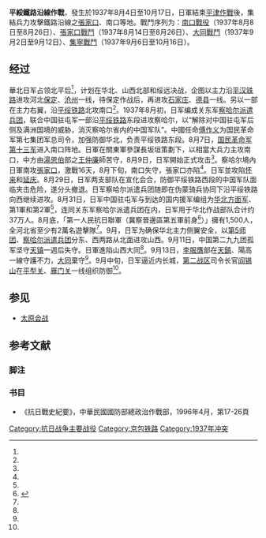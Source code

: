 '''平綏鐵路沿線作戰'''，發生於1937年8月4日至10月17日，日軍結束[[平津作戰|平津作戰]]後，集結兵力攻擊鐵路沿線之[[張家口|張家口]]、南口等地。戰鬥序列为：[[南口戰役|南口戰役]]（1937年8月8日至8月26日）、[[張家口戰鬥|張家口戰鬥]]（1937年8月14日至8月26日）、[[大同戰鬥|大同戰鬥]]（1937年9月2日至9月12日）、[[集寧戰鬥|集寧戰鬥]]（1937年9月6日至10月16日）。

==经过==
華北日军占领北平后<ref name="史綱" />{{rp|665}}，计划在华北、山西北部和绥远决战，企图以主力沿[[平汉铁路|平汉铁路]]进攻河北[[保定|保定]]、[[沧州|沧州]]一线，待保定作战后，再进攻[[石家庄|石家庄]]、[[德城区|德县]]一线。另以一部在主力右翼，沿[[平绥铁路|平绥铁路]]北攻南口<ref name="史綱" />{{rp|665}}。1937年8月初，日军编成关东军[[察哈尔派遣兵团|察哈尔派遣兵团]]，联合中国驻屯军一部沿[[平绥铁路|平绥铁路]]东段进攻察哈尔，以“解除对中国驻屯军后侧及满洲国境的威胁，消灭察哈尔省内的中国军队”。中國任命[[傅作义|傅作义]]为国民革命军第七集团军总司令，加强防御华北，负责平绥铁路东段。8月7日，[[国民革命军第十三军|国民革命军第十三军]]进入南口阵地。日軍在關東軍參謀長坂垣策劃下，以相當大兵力主攻南口，中方由[[湯恩伯|湯恩伯]]部之[[王仲廉|王仲廉]]師苦守，8月9日，日军開始正式攻击<ref name="畫史" />{{rp|94}}。察哈尔境內日軍南攻[[張家口|張家口]]，激戰16天，8月下旬，南口失守，張家口亦陷<ref name="史綱" />{{rp|665}}。日军並攻陷[[怀来|怀来]]和[[延庆县|延庆]]。8月29日，日军两支部队在宣化会合，防御平绥铁路西段的中国军队面临夹击危险，遂分头撤退。日军察哈尔派遣兵团随即在伪蒙骑兵协同下沿平绥铁路向西继续进攻。8月31日，日军中国驻屯军与到达的国内援军编组为[[华北方面军|华北方面军]]、第1軍和第2軍<ref name="ROCH"/>{{rp|82}}，连同关东军察哈尔派遣兵团在内，日军用于华北作战部队合计约37万人。8月底，「第一人民抗日聯軍（冀察晉邊區第五軍前身<ref name=人>{{cite book |author=[[伊斯雷爾·愛潑斯坦|伊斯雷爾·愛潑斯坦]] |title=《人民之戰》 |location=香港 |publisher=和平圖書 |year=2016 }}</ref>{{rp|49}}）」擁有1,500人，全河北省至少有2萬名遊擊隊<ref name=人/>{{rp|63}}。9月，日军为确保华北主力侧翼安全，以[[第5师团|第5师团]]、[[察哈尔派遣兵团|察哈尔派遣兵团]]分东、西两路从北面进攻山西。9月11日，中国第二九九团孤军坚守[[天镇|天镇]]一週后失守。日軍進陷山西大同<ref name="史綱" />{{rp|665}}。9月13日，[[李服膺|李服膺]]部在[[天鎮|天鎮]]、陽高一線守護不力，[[大同市|大同]]棄守<ref name="畫史" />{{rp|95}}。9月中旬，日军逼近内长城，[[第二战区|第二战区]]司令长官[[阎锡山|阎锡山]]在[[平型关|平型关]]、[[雁门关|雁门关]]一线组织防御<ref name="ROCH"/>{{rp|83}}。

==参见==
*[[太原会战|太原会战]]
==参考文献==
===脚注===
{{reflist|refs=
<ref name="史綱">{{Cite_book|author=郭廷以|title=《近代中國史綱》|location=香港|publisher=中文大學出版社|year=1986|edition=第3版|ISBN=9622013538}}</ref>{{rp|663}}
<ref name="畫史">{{Cite_book|author=李怡|title=《抗戰畫史》|location=台北|publisher=力行書局|year=1969}}</ref>
<ref name="ROCH">{{Cite_book |author1 = 吴景平 |author2 = 曹振威 |title = 中华民国史 |volume = 第九卷（1937-1941） |year=2011 |publisher=中华书局 |location=北京 |ISBN = 978-7-101-08001-8}}</ref>
}}
===书目===
*《抗日戰史紀要》，中華民國國防部總政治作戰部，1996年4月，第17-26頁

{{中国抗日战争}}

[[Category:抗日战争主要战役|Category:抗日战争主要战役]]
[[Category:京包铁路|Category:京包铁路]]
[[Category:1937年冲突|Category:1937年冲突]]
